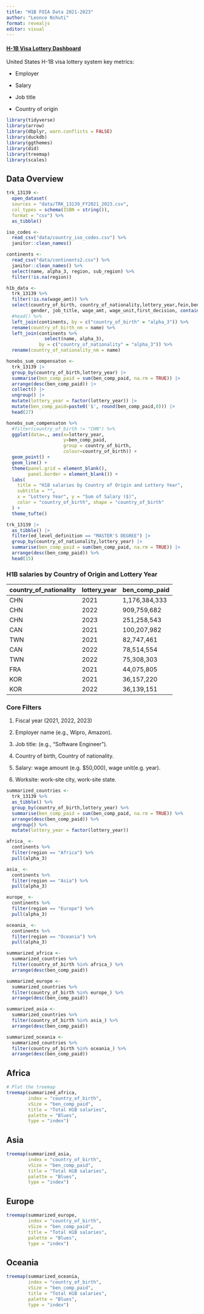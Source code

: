 ```yaml
---
title: "H1B FOIA Data 2021-2023"
author: "Leonce Nshuti"
format: revealjs
editor: visual
---
```


#### [H-1B Visa Lottery Dashboard](https://leoncensh-h1b-visa-trends.hf.space/)

United States H-1B visa lottery system key metrics:

-   Employer

-   Salary

-   Job title

-   Country of origin

```r
library(tidyverse)
library(arrow)
library(dbplyr, warn.conflicts = FALSE)
library(duckdb)
library(ggthemes)
library(did)
library(treemap)
library(scales)

```

## Data Overview

```r
trk_13139 <-
  open_dataset(
  sources = "data/TRK_13139_FY2021_2023.csv", 
  col_types = schema(ISBN = string()),
  format = "csv") %>% 
  as_tibble()

iso_codes <- 
  read_csv("data/country_iso_codes.csv") %>% 
  janitor::clean_names()

continents <- 
  read_csv("data/continents2.csv") %>% 
  janitor::clean_names() %>% 
  select(name, alpha_3, region, sub_region) %>% 
  filter(!is.na(region))

h1b_data <- 
  trk_13139 %>% 
  filter(!is.na(wage_amt)) %>% 
  select(country_of_birth, country_of_nationality,lottery_year,fein,ben_year_of_birth,
         gender, job_title, wage_amt, wage_unit,first_decision, contains("work")) %>% 
  #head() %>% 
  left_join(continents, by = c("country_of_birth" = "alpha_3")) %>% 
  rename(country_of_birth_nm = name) %>% 
  left_join(continents %>% 
              select(name, alpha_3), 
            by = c("country_of_nationality" = "alpha_3")) %>% 
  rename(country_of_nationality_nm = name) 

```

```r
honebs_sum_compensaton <- 
  trk_13139 |> 
  group_by(country_of_birth,lottery_year) |> 
  summarise(ben_comp_paid = sum(ben_comp_paid, na.rm = TRUE)) |> 
  arrange(desc(ben_comp_paid)) |> 
  collect() |>
  ungroup() |>
  mutate(lottery_year = factor(lottery_year)) |>
  mutate(ben_comp_paid=paste0('$', round(ben_comp_paid,0))) |>
  head(27)

honebs_sum_compensaton %>% 
  #filter(country_of_birth != "CHN") %>% 
  ggplot(data=., aes(x=lottery_year,
                     y=ben_comp_paid, 
                     group = country_of_birth,
                     colour=country_of_birth)) + 
  geom_point() + 
  geom_line() + 
  theme(panel.grid = element_blank(),
        panel.border = element_blank()) + 
  labs(
    title = "H1B salaries by Country of Origin and Lottery Year",
    subtitle = "",
    x = "Lottery Year", y = "Sum of Salary ($)",
    color = "country_of_birth", shape = "country_of_birth"
  ) +
  theme_tufte()

```

```r
trk_13139 |>
  as_tibble() |>
  filter(ed_level_definition == "MASTER'S DEGREE") |>
  group_by(country_of_nationality,lottery_year) |> 
  summarise(ben_comp_paid = sum(ben_comp_paid, na.rm = TRUE)) |> 
  arrange(desc(ben_comp_paid)) %>% 
  head(15)
```

### H1B salaries by Country of Origin and Lottery Year

| country_of_nationality | **lottery_year** | **ben_comp_paid** |
|------------------------|------------------|-------------------|
| CHN                    | 2021             | 1,176,384,333     |
| CHN                    | 2022             | 909,759,682       |
| CHN                    | 2023             | 251,258,543       |
| CAN                    | 2021             | 100,207,982       |
| TWN                    | 2021             | 82,747,461        |
| CAN                    | 2022             | 78,514,554        |
| TWN                    | 2022             | 75,308,303        |
| FRA                    | 2021             | 44,075,805        |
| KOR                    | 2021             | 36,157,220        |
| KOR                    | 2022             | 36,139,151        |

### Core Filters

1.  Fiscal year (2021, 2022, 2023)

2.  Employer name (e.g., Wipro, Amazon).

3.  Job title: (e.g., “Software Engineer”).

4.  Country of birth, Country of nationality.

5.  Salary: wage amount (e.g. \$50,000), wage unit(e.g. year).

6.  Worksite: work-site city, work-site state.

```r
summarized_countries <- 
  trk_13139 %>% 
  as_tibble() %>%
  group_by(country_of_birth,lottery_year) %>% 
  summarise(ben_comp_paid = sum(ben_comp_paid, na.rm = TRUE)) %>% 
  arrange(desc(ben_comp_paid)) %>% 
  ungroup() %>%
  mutate(lottery_year = factor(lottery_year)) 

africa_ <- 
  continents %>%
  filter(region == "Africa") %>% 
  pull(alpha_3)

asia_ <- 
  continents %>%
  filter(region == "Asia") %>% 
  pull(alpha_3)

europe_ <- 
  continents %>%
  filter(region == "Europe") %>% 
  pull(alpha_3)

oceania_ <- 
  continents %>%
  filter(region == "Oceania") %>% 
  pull(alpha_3)

summarized_africa <- 
  summarized_countries %>%
  filter(country_of_birth %in% africa_) %>%
  arrange(desc(ben_comp_paid))

summarized_europe <- 
  summarized_countries %>%
  filter(country_of_birth %in% europe_) %>%
  arrange(desc(ben_comp_paid))

summarized_asia <- 
  summarized_countries %>%
  filter(country_of_birth %in% asia_) %>%
  arrange(desc(ben_comp_paid))

summarized_oceania <- 
  summarized_countries %>%
  filter(country_of_birth %in% oceania_) %>%
  arrange(desc(ben_comp_paid))
```

## Africa 

```r
# Plot the treemap
treemap(summarized_africa,
        index = "country_of_birth",       
        vSize = "ben_comp_paid",         
        title = "Total H1B salaries",
        palette = "Blues",       
        type = "index")
```

## Asia 

```r
treemap(summarized_asia,
        index = "country_of_birth",       
        vSize = "ben_comp_paid",         
        title = "Total H1B salaries",
        palette = "Blues",       
        type = "index")

```

## Europe 

```r
treemap(summarized_europe,
        index = "country_of_birth",       
        vSize = "ben_comp_paid",         
        title = "Total H1B salaries",
        palette = "Blues",       
        type = "index")

```

## Oceania 

```r
treemap(summarized_oceania,
        index = "country_of_birth",       
        vSize = "ben_comp_paid",         
        title = "Total H1B salaries",
        palette = "Blues",  
        type = "index")
```
